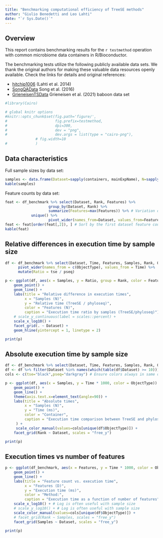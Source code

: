 ```yaml
---
title: "Benchmarking computational efficiency of TreeSE methods"
author: "Giulio Benedetti and Leo Lahti"
date: "`r Sys.Date()`"
---
```



## Overview

This report contains benchmarking results for the `r testmethod`
operation with common microbiome data containers in R/Bioconductor.

The benchmarking tests utilize the following publicly available data
sets. We thank the original authors for making these valuable data
resources openly available. Check the links for details and original
references:

- [hitchip1006](https://github.com/microbiome/miaTime/blob/master/R/data.R) (Lahti et al. 2014)
- [SongQAData](https://microbiome.github.io/microbiomeDataSets/reference/SongQAData.html) Song et al. (2016)
- [GrieneisenTSData](https://microbiome.github.io/microbiomeDataSets/reference/GrieneisenTSData.html) Grieneisen et al. (2021) baboon data set



```r
#library(Cairo)

# global knitr options
#knitr::opts_chunk$set(fig.path='figure/',
#                      fig.prefix=testmethod,
#                      dpi=300,
#                      dev = "png",
#                      dev.args = list(type = "cairo-png"),
		      # fig.width=10		      
#		      )
```


## Data characteristics


Full sample sizes by data set:

```r
samples <- data.frame(Dataset=sapply(containers, mainExpName), N=sapply(containers, ncol)) %>% arrange(N)
kable(samples)
```

Feature counts by data set:

```r
feat <- df_benchmark %>% select(Dataset, Rank, Features) %>%
     	            group_by(Dataset, Rank) %>%
                    summarize(Features=max(Features)) %>% # Variation due to removing zero rows & cols per round
		    unique() %>%
                    pivot_wider(names_from=Dataset, values_from=Features, values_fill=0)
feat <- feat[order(feat[,2]), ] # Sort by the first dataset feature counts
kable(feat)
```


## Relative differences in execution time by sample size

```r
df <- df_benchmark %>% select(Dataset, Time, Features, Samples, Rank, ObjectType) %>% 
      pivot_wider(names_from = c(ObjectType), values_from = Time) %>% 
      mutate(Ratio = tse / pseq) 

p <- ggplot(df, aes(x = Samples, y = Ratio, group = Rank, color = Features)) + 
    geom_point() + 
    geom_line() +
    labs(title = "Relative difference in execution times",
         x = "Samples (N)",
         y = "Relative time (TreeSE / phyloseq)",
         color = "Features (N)",
         caption = "Execution time ratio by samples (TreeSE/phyloseq)") +
    # scale_y_continuous(label = scales::percent) +
    scale_x_log10() +
    facet_grid(. ~ Dataset) + 
    geom_hline(yintercept = 1, linetype = 2) 

print(p)
```



## Absolute execution time by sample size

```r
df <- df_benchmark %>% select(Dataset, Time, Features, Samples, Rank, ObjectType)
df <- df %>% filter(Dataset %in% names(which(table(df$Dataset) >= 10)))
cols <- c(tse="black",pseq="darkgray") # Ensure colors always in same order

p <- ggplot(df, aes(x = Samples, y = Time * 1000, color = ObjectType)) + 
    geom_point() + 
    geom_line() +
    theme(axis.text.x=element_text(angle=90)) + 
    labs(title = "Absolute times",
         x = "Samples (N)",
         y = "Time (ms)",
         color = "Container",
         caption = "Execution time comparison between TreeSE and phyloseq."
	 ) +
	 scale_color_manual(values=cols[unique(df$ObjectType)]) + 
    facet_grid(Rank ~ Dataset, scales = "free_y") 

print(p)
```


## Execution times vs number of features

```r
p <- ggplot(df_benchmark, aes(x = Features, y = Time * 1000, color = ObjectType)) + 
    geom_point() + 
    geom_line() +
    labs(title = "Feature count vs. execution time",
         x = "Features (D)",
         y = "Execution time (ms)",
         color = "Method:",
         caption = "Execution time as a function of number of features") +
    scale_x_log10() + # Log is often useful with sample size
    # scale_y_log10() + # Log is often useful with sample size
    scale_color_manual(values=cols[unique(df$ObjectType)]) +     
    # facet_grid(Rank ~ Samples, scales = "free_y")
    facet_grid(Samples ~ Dataset, scales = "free_y")    

print(p)
```



